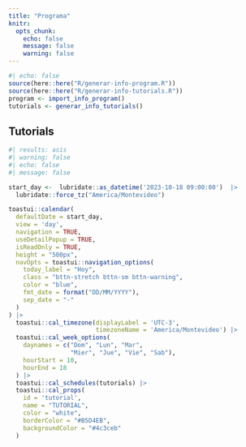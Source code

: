 ```yaml
---
title: "Programa"
knitr:
  opts_chunk: 
    echo: false
    message: false
    warning: false
---
```


```r
#| echo: false
source(here::here("R/generar-info-program.R"))
source(here::here("R/generar-info-tutorials.R"))
program <- import_info_program()
tutorials <- generar_info_tutorials() 

```


## Tutorials

```r
#| results: asis
#| warning: false
#| echo: false
#| message: false

start_day <-  lubridate::as_datetime('2023-10-18 09:00:00')  |> 
  lubridate::force_tz("America/Montevideo")

toastui::calendar(
  defaultDate = start_day,
  view = 'day',
  navigation = TRUE,
  useDetailPopup = TRUE,
  isReadOnly = TRUE,
  height = "500px",
  navOpts = toastui::navigation_options(
    today_label = "Hoy",
    class = "bttn-stretch bttn-sm bttn-warning",
    color = "blue",
    fmt_date = format("DD/MM/YYYY"),
    sep_date = "-"
  )
) |>
  toastui::cal_timezone(displayLabel = 'UTC-3',
                        timezoneName = 'America/Montevideo') |>
  toastui::cal_week_options(
    daynames = c("Dom", "Lun", "Mar",
                 "Mier", "Jue", "Vie", "Sab"),
    hourStart = 10,
    hourEnd = 18
  ) |>
  toastui::cal_schedules(tutorials) |>
  toastui::cal_props(
    id = 'tutorial',
    name = "TUTORIAL",
    color = "white",
    borderColor = "#B5D4EB",
    backgroundColor = "#4c3ceb"
  )
```


<!-- font awesome -->

```{=html}
<script src="https://kit.fontawesome.com/1f72d6921a.js" crossorigin="anonymous"></script>
```
<!-- font awesome -->